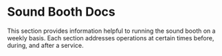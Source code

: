 # Sound Booth Docs

This section provides information helpful to running the sound booth on a weekly basis. Each section addresses operations at certain times before, during, and after a service.